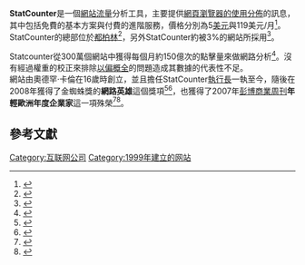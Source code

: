 {{expand|time=2015-10-17T22:49:14+00:00}}
{{Infobox website
| name            = StatCounter
| url             = {{URL|www.statcounter.com}}
| commercial      = 是
| type            = 網路流量分析
| registration    = 無須註冊
| alexa           = {{Decrease}} 2332（{{as of|2020|07|09|alt=2020年7月}}）<ref name="alexa">{{cite web | url=http://www.alexa.com/siteinfo/statcounter.com | title=Statcounter.com Site Overview | publisher=[[Alexa_Internet|Alexa Internet]] | accessdate=09-07-20 | archive-date=2012-12-14 | archive-url=https://www.webcitation.org/6CuNcFs4C?url=http://www.alexa.com/siteinfo/statcounter.com | dead-url=no }}</ref>
| current_status  = 上線營運
}}
'''StatCounter'''是一個[[網站流量|網站流量]]分析工具，主要提供[[網頁瀏覽器的使用分佈|網頁瀏覽器的使用分佈]]的訊息，其中包括免費的基本方案與付費的進階服務，價格分別為5[[美元|美元]]與119美元/月<ref name="Twitter for Dummies">{{Cite book|title = Twitter Marketing for Dummies|url = https://archive.org/details/twittermarketing0000lacy|series = --For Dummies|publisher = [[John_Wiley_&_Sons|John Wiley & Sons]]|location = [[Hoboken,_New_Jersey|Hoboken, New Jersey]]|author = Lacy, Kyle|page = [https://archive.org/details/twittermarketing0000lacy/page/93 93]|year = 2011|isbn = 9780470930571}}</ref>。StatCounter的總部位於[[都柏林|都柏林]]<ref name="statcounterglobal">{{Cite web|url = http://gs.statcounter.com/|title = StatCounter Global Stats|publisher = StatCounter|accessdate = 22 August 2012|archive-date = 2012-05-26|archive-url = https://archive.is/20120526/http://gs.statcounter.com/%23mobile_browser-ww-monthly-201012-201111-bar}}</ref>，另外StatCounter約被3%的網站所採用<ref name="w3techusage">{{Cite web|title = Usage statistics and market share of StatCounter for websites|url = http://w3techs.com/technologies/details/ta-statcounter/all/all|website = W3Techs|publisher = Q-Success|accessdate = 8 January 2015|archive-date = 2019-05-26|archive-url = https://web.archive.org/web/20190526190033/https://w3techs.com/technologies/details/ta-statcounter/all/all}}</ref>。

Statcounter從300萬個網站中獲得每個月約150億次的點擊量來做網路分析<ref name="faqmethod">{{cite web | url=http://gs.statcounter.com/faq#methodology | title=FAQ | at=What methodology is used to calculate StatCounter Global Stats? | publisher=StatCounter | accessdate=8 January 2015 | archive-date=2012-12-14 | archive-url=https://www.webcitation.org/6CuNamGWK?url=http://gs.statcounter.com/faq#methodology | dead-url=no }}</ref>。沒有經過權重的校正來排除[[以偏概全|以偏概全]]的問題造成其數據的代表性不足。<br>

網站由奧德罕·卡倫在16歲時創立，並且擔任StatCounter[[執行長|執行長]]一執至今，隨後在2008年獲得了金蜘蛛獎的'''網路英雄'''這個獎項<ref>{{cite news | work=TechCentral.ie | publisher=[[ComputerScope#MediaTeam|MediaTeam]] | date=21 November 2008 | url=http://www.techcentral.ie/article.aspx?id=12820 | title=eircom Golden Spiders announced | deadurl=yes | archivedate=2010-11-19 | archiveurl=https://web.archive.org/web/20101119064451/http://www.techcentral.ie/article.aspx?id=12820 | accessdate=2015-10-17 }}</ref><ref>{{cite web | url=http://www.leemunroe.com/golden-spider-awards-2008-winners/ | at=Internet Hero | accessdate=8 January 2015 | title=Golden Spider Awards 2008 Winners | date=November 2008 | author=Munroe, Lee | type=blog | archive-date=2016-03-03 | archive-url=https://web.archive.org/web/20160303225334/http://www.leemunroe.com/golden-spider-awards-2008-winners/ | dead-url=yes }}</ref>，也獲得了2007年[[彭博商業周刊|彭博商業周刊]]'''年輕歐洲年度企業家'''這一項殊榮<ref>{{cite news | author=Reinhardt, Andy | author2=Schenker, Jennifer L. | title=Europe's Young Entrepreneurs 2007 | department=Global Economics | work=[[Bloomberg_Businessweek|Bloomberg Businessweek]] | date=1 June 2007 | url=http://www.businessweek.com/stories/2007-06-01/europes-young-entrepreneurs-2007businessweek-business-news-stock-market-and-financial-advice | accessdate=2015-10-17 | archive-date=2015-01-17 | archive-url=https://web.archive.org/web/20150117223442/http://www.businessweek.com/stories/2007-06-01/europes-young-entrepreneurs-2007businessweek-business-news-stock-market-and-financial-advice | dead-url=no }}</ref><ref>{{cite web|url=http://www.siliconrepublic.com/careers/item/8521-the-friday-interview-aodha|title=The Friday interview: Aodhan Cullen, StatCounter|author=John Kennedy|publisher=siliconrepublic.com|date=2007-08-03|accessdate=2012-09-21|archive-date=2012-10-19|archive-url=https://web.archive.org/web/20121019193925/http://www.siliconrepublic.com/careers/item/8521-the-friday-interview-aodha|dead-url=yes}}</ref>。

==參考文獻 ==
{{Reflist|33em}}

[[Category:互联网公司|Category:互联网公司]]
[[Category:1999年建立的网站|Category:1999年建立的网站]]